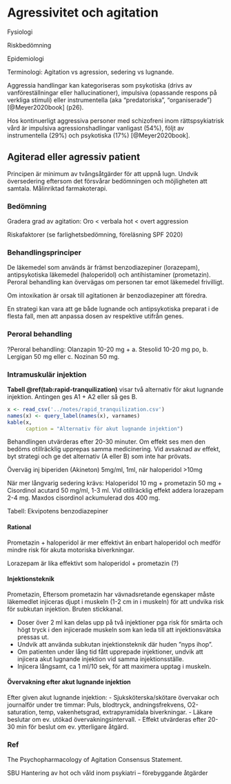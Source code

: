 # Agressivitet och agitation {#aggression}

Fysiologi

Riskbedömning

Epidemiologi


Terminologi: Agitation vs agression, sedering vs lugnande.

Aggressia handlingar kan kategoriseras som psykotiska (drivs av vanföreställningar eller hallucinationer), impulsiva (opassande respons på verkliga stimuli) eller instrumentella (aka "predatoriska", "organiserade")  [@Meyer2020book] (p26).

Hos kontinuerligt aggressiva personer med schizofreni inom rättspsykiatrisk vård är impulsiva agressionshadlingar vanligast (54%), följt av instrumentella (29%) och psykotiska (17%) [@Meyer2020book].


## Agiterad eller agressiv patient

Principen är minimum av tvångsåtgärder för att uppnå lugn. Undvik översedering eftersom det försvårar bedömningen och möjligheten att samtala. Målinriktad farmakoterapi.

### Bedömning

Gradera grad av agitation: Oro < verbala hot < overt aggression

Riskafaktorer (se farlighetsbedömning, föreläsning SPF 2020)

### Behandlingsprinciper

De läkemedel som används är främst benzodiazepiner (lorazepam), antipsykotiska läkemedel (haloperidol) och antihistaminer (prometazin). Peroral behandling kan övervägas om personen tar emot läkemedel frivilligt.

Om intoxikation är orsak till agitationen är benzodiazepiner att föredra.

En strategi kan vara att ge både lugnande och antipsykotiska preparat i de flesta fall, men att anpassa dosen av respektive utifrån genes.

### Peroral behandling

?Peroral behandling: Olanzapin 10-20 mg + a. Stesolid 10-20 mg po, b. Lergigan 50 mg eller c. Nozinan 50 mg.

### Intramuskulär injektion

**Tabell \@ref(tab:rapid-tranquilization)** visar två alternativ för akut lugnande injektion. Antingen ges A1 + A2 eller så ges B.

```r

x <- read_csv('../notes/rapid_tranquilization.csv')
names(x) <- query_label(names(x), varnames)
kable(x,
      caption = "Alternativ för akut lugnande injektion")

``` 

Behandlingen utvärderas efter 20-30 minuter. Om effekt ses men den bedöms otillräcklig upprepas samma medicinering. Vid avsaknad av effekt, byt strategi och ge det alternativ (A eller B) som inte har prövats.

Överväg inj biperiden (Akineton) 5mg/ml, 1ml, när haloperidol >10mg

När mer långvarig sedering krävs: Haloperidol 10 mg + prometazin 50 mg + Cisordinol acutard 50 mg/ml, 1-3 ml. Vid otillräcklig effekt addera lorazepam 2-4 mg. Maxdos cisordinol ackumulerad dos 400 mg.

Tabell: Ekvipotens benzodiazepiner

#### Rational

Prometazin + haloperidol är mer effektivt än enbart haloperidol och medför mindre risk för akuta motoriska biverkningar.

Lorazepam är lika effektivt som haloperidol + prometazin (?)

#### Injektionsteknik

Prometazin, Eftersom prometazin har vävnadsretande egenskaper måste läkemedlet injiceras djupt i muskeln (1-2 cm in i muskeln) för att undvika risk för subkutan injektion. Bruten stickkanal.

- Doser över 2 ml kan delas upp på två injektioner pga risk för smärta och högt tryck i den injicerade muskeln som kan leda till att injektionsvätska pressas ut. 
- Undvik att använda subkutan injektionsteknik där huden ”nyps ihop”.
- Om patienten under lång tid fått upprepade injektioner, undvik att injicera akut lugnande injektion vid samma injektionsställe. 
- Injicera långsamt, ca 1 ml/10 sek, för att maximera upptag i muskeln.

#### Övervakning efter akut lugnande injektion

Efter given akut lugnande injektion:
- Sjuksköterska/skötare övervakar och journalför under tre timmar: Puls, blodtryck, andningsfrekvens, O2-saturation, temp, vakenhetsgrad, extrapyramidala biverkningar.
- Läkare beslutar om ev. utökad övervakningsintervall. 
- Effekt utvärderas efter 20-30 min för beslut om ev. ytterligare åtgärd.

### Ref

The Psychopharmacology of Agitation Consensus Statement\cite{@Wilson:2012}.

SBU Hantering av hot och våld inom psykiatri – förebyggande åtgärder

